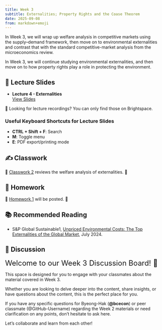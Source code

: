 ```yaml
---
title: Week 3
subtitle: Externalities; Property Rights and the Coase Theorem
date: 2025-09-08
from: markdown+emoji
---
```


In Week 3, we will wrap up welfare analysis in competitive markets using the supply–demand framework, then move on to environmental externalities and contrast that with the standard competitive-market analysis from the microeconomics review.

In Week 3, we will continue studying environmental externalities, and then move on to how property rights play a role in protecting the environment.


## 🏫 Lecture Slides 

- **Lecture 4 - Externalities**  
  [View Slides](../econ-lec/econ-340-lec-04-2025-0905.html){target="_blank"}  


🎥 Looking for lecture recordings? You can only find those on Brightspace.


### Useful Keyboard Shortcuts for Lecture Slides
- **CTRL + Shift + F**: Search
- **M**: Toggle menu
- **E**: PDF export/printing mode


## ✍️ Classwork

🏫 [Classwork 2](../econ-cw/econ-340-cw-02.html){target="_blank"} reviews the welfare analysis of externalities. 🏫  


## 📝 Homework
🏡 [Homework 1](../econ-hw/econ-340-hw-01.html){target="_blank"} will be posted. 🏡



## 📚 Recommended Reading

- S&P Global Sustainable1, [Unpriced Environmental Costs: The Top Externalities of the Global Market](https://bcecon.github.io/docs/Unpriced-Environmental-Costs-The-Top-Externalities-of-the-Global-Market-Report.pdf), July 2024.


## 💬 Discussion

<font size = "5">Welcome to our Week 3 Discussion Board! 👋 </font>


This space is designed for you to engage with your classmates about the material covered in Week 3.

Whether you are looking to delve deeper into the content, share insights, or have questions about the content, this is the perfect place for you.

If you have any specific questions for Byeong-Hak (**@bcecon**) or peer classmate (@GitHub-Username) regarding the Week 2 materials or need clarification on any points, don't hesitate to ask here. 

Let's collaborate and learn from each other!
